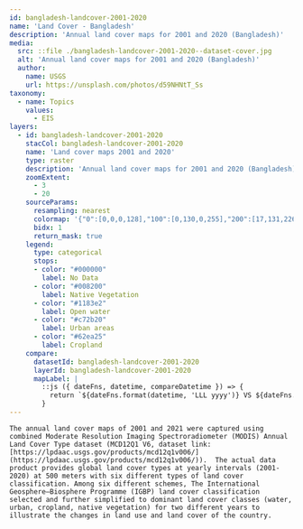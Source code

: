 ```yaml
---
id: bangladesh-landcover-2001-2020
name: 'Land Cover - Bangladesh'
description: 'Annual land cover maps for 2001 and 2020 (Bangladesh)'
media:
  src: ::file ./bangladesh-landcover-2001-2020--dataset-cover.jpg
  alt: 'Annual land cover maps for 2001 and 2020 (Bangladesh)'
  author:
    name: USGS
    url: https://unsplash.com/photos/d59NHNtT_Ss
taxonomy:
  - name: Topics
    values:
      - EIS
layers:
  - id: bangladesh-landcover-2001-2020
    stacCol: bangladesh-landcover-2001-2020
    name: 'Land cover maps 2001 and 2020'
    type: raster
    description: 'Annual land cover maps for 2001 and 2020 (Bangladesh)'
    zoomExtent:
      - 3
      - 20
    sourceParams:
      resampling: nearest
      colormap: '{"0":[0,0,0,128],"100":[0,130,0,255],"200":[17,131,226,255],"300":[199,43,32,255],"400":[98,234,37,255]}'
      bidx: 1
      return_mask: true
    legend:
      type: categorical
      stops:
      - color: "#000000"
        label: No Data
      - color: "#008200"
        label: Native Vegetation
      - color: "#1183e2"
        label: Open water
      - color: "#c72b20"
        label: Urban areas
      - color: "#62ea25"
        label: Cropland
    compare:
      datasetId: bangladesh-landcover-2001-2020
      layerId: bangladesh-landcover-2001-2020
      mapLabel: |
        ::js ({ dateFns, datetime, compareDatetime }) => {
          return `${dateFns.format(datetime, 'LLL yyyy')} VS ${dateFns.format(compareDatetime, 'LLL yyyy')}`;
        }
---
```


<Block>
  <Prose>

    The annual land cover maps of 2001 and 2021 were captured using combined Moderate Resolution Imaging Spectroradiometer (MODIS) Annual Land Cover Type dataset (MCD12Q1 V6, dataset link: [https://lpdaac.usgs.gov/products/mcd12q1v006/](https://lpdaac.usgs.gov/products/mcd12q1v006/)).  The actual data product provides global land cover types at yearly intervals (2001-2020) at 500 meters with six different types of land cover classification. Among six different schemes, The International Geosphere–Biosphere Programme (IGBP) land cover classification selected and further simplified to dominant land cover classes (water, urban, cropland, native vegetation) for two different years to illustrate the changes in land use and land cover of the country.

  </Prose>
</Block>
